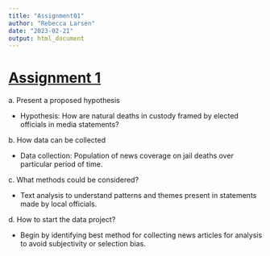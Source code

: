 ---
title: "Assignment01"
author: "Rebecca Larsen"
date: "2023-02-21"
output: html_document
---

# [Assignment 1]{.underline} 

a\. Present a proposed hypothesis

-   Hypothesis: How are natural deaths in custody framed by elected officials in media statements?

b\. How data can be collected

-   Data collection: Population of news coverage on jail deaths over particular period of time.

c\. What methods could be considered?

-   Text analysis to understand patterns and themes present in statements made by local officials.

d\. How to start the data project?

-   Begin by identifying best method for collecting news articles for analysis to avoid subjectivity or selection bias.
